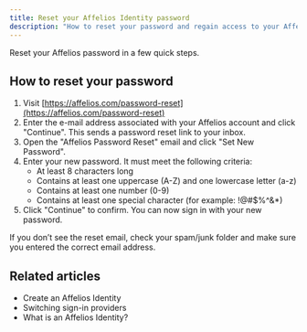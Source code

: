```yaml
---
title: Reset your Affelios Identity password
description: "How to reset your password and regain access to your Affelios Identity."
---
```



Reset your Affelios password in a few quick steps.

## How to reset your password

1. Visit [https://affelios.com/password-reset](https://affelios.com/password-reset)
2. Enter the e-mail address associated with your Affelios account and click "Continue". This sends a password reset link to your inbox.
3. Open the "Affelios Password Reset" email and click "Set New Password".
4. Enter your new password. It must meet the following criteria:
   - At least 8 characters long
   - Contains at least one uppercase (A-Z) and one lowercase letter (a-z)
   - Contains at least one number (0-9)
   - Contains at least one special character (for example: !@#$%^&*)
5. Click "Continue" to confirm. You can now sign in with your new password.

<Info>
If you don’t see the reset email, check your spam/junk folder and make sure you entered the correct email address.
</Info>

## Related articles

- <Link href="/knowledge-base/identity/create-identity">Create an Affelios Identity</Link>
- <Link href="/knowledge-base/identity/switching-sign-in-providers">Switching sign-in providers</Link>
- <Link href="/knowledge-base/getting-started/affelios-identity">What is an Affelios Identity?</Link>


